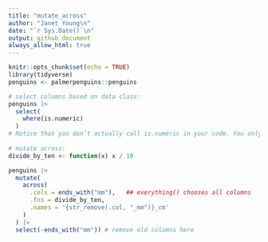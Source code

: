 ```yaml
---
title: "mutate_across"
author: "Janet Young\n"
date: "`r Sys.Date()`\n"
output: github_document
always_allow_html: true
---
```


```r
knitr::opts_chunk$set(echo = TRUE)
library(tidyverse)
penguins <- palmerpenguins::penguins
```

```r
# select columns based on data class:
penguins |>
  select(
    where(is.numeric)
  )
# Notice that you don’t actually call is.numeric in your code. You only do where(is.numeric) and not where(is.numeric()) . That’s because you partner up the function is.numeric with the where function. This way, the where function just knows the name of its partner (in this case is.numeric ) and can let its partner do the checking whenever where feels like it.
  
# mutate across:
divide_by_ten <- function(x) x / 10

penguins |>
  mutate(
    across(
      .cols = ends_with("mm"),   ## everything() chooses all columns
      .fns = divide_by_ten,
      .names = '{str_remove(.col, "_mm")}_cm'
    )
  ) |>
  select(-ends_with("mm")) # remove old columns here
```

